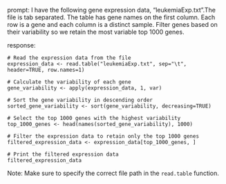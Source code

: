 prompt:
I have the following gene expression data, "leukemiaExp.txt".The file is tab separated. The table has gene names on the first column. Each row is a gene and each column is a distinct sample.  Filter genes based on their variability so we retain the most variable top 1000 genes. 

response:
```
# Read the expression data from the file
expression_data <- read.table("leukemiaExp.txt", sep="\t", header=TRUE, row.names=1)

# Calculate the variability of each gene
gene_variability <- apply(expression_data, 1, var)

# Sort the gene variability in descending order
sorted_gene_variability <- sort(gene_variability, decreasing=TRUE)

# Select the top 1000 genes with the highest variability
top_1000_genes <- head(names(sorted_gene_variability), 1000)

# Filter the expression data to retain only the top 1000 genes
filtered_expression_data <- expression_data[top_1000_genes, ]

# Print the filtered expression data
filtered_expression_data
```
Note: Make sure to specify the correct file path in the `read.table` function.
